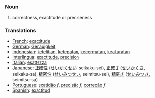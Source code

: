 === Noun ===
# correctness, exactitude or preciseness

=== Translations ===
*[[French]]: [[exactitude]]
*[[German]]: [[Genauigkeit]]
*[[Indonesian]]: [[teliti|ketelitian]], [[tepat|ketepatan]], [[cermat|kecermatan]], [[akurat|keakuratan]]
*[[Interlingua]]: [[exactitude]], [[precision]]
*[[Italian]]: [[esattezza]]
*[[Japanese]]: [[正確性]] ([[せいかくせい]], seikaku-sei), [[正確さ]] ([[せいかくさ]], seikaku-sa), [[精密性]] ([[せいみつせい]], seimitsu-sei), [[精密さ]] ([[せいみつさ]], seimitsu-sa)
*[[Portuguese]]: [[exatidão]] ''f'', [[precisão]] ''f'', [[correção]] ''f''
*[[Spanish]]: [[exactitud]]